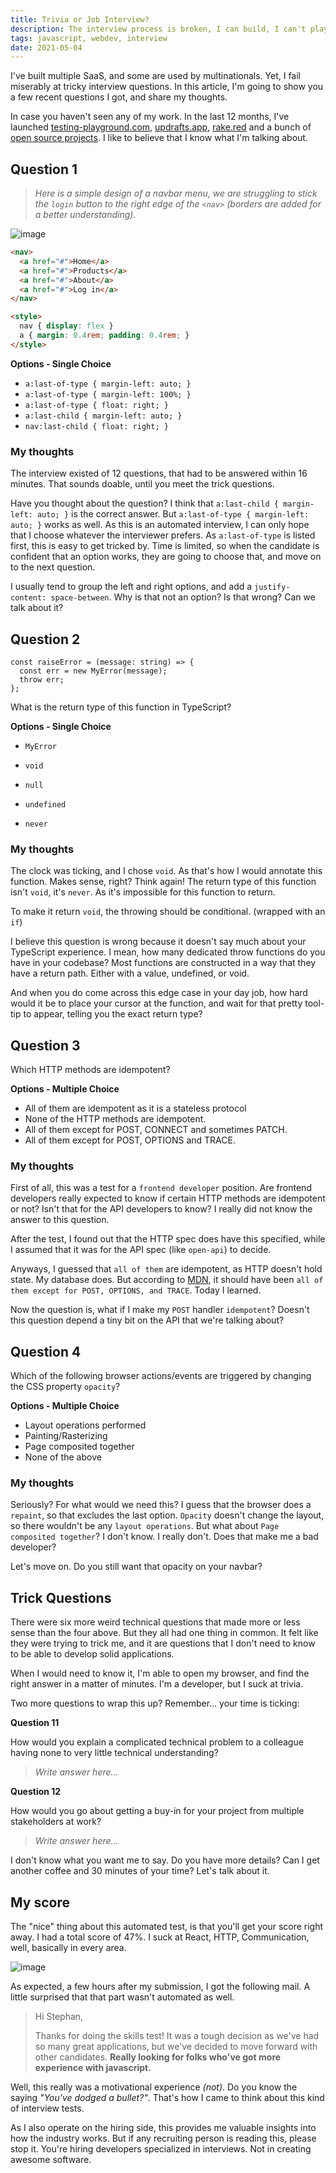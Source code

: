 ```yaml
---
title: Trivia or Job Interview?
description: The interview process is broken, I can build, I can't play.
tags: javascript, webdev, interview
date: 2021-05-04
---
```


I've built multiple SaaS, and some are used by multinationals. Yet, I fail miserably at tricky interview questions. In this article, I'm going to show you a few recent questions I got, and share my thoughts.

In case you haven't seen any of my work. In the last 12 months, I've launched [testing-playground.com](https://testing-playground.com), [updrafts.app](https://updrafts.app), [rake.red](https://rake.red) and a bunch of [open source projects](https://meijer.ws/open-source). I like to believe that I know what I'm talking about.

## Question 1

> *Here is a simple design of a navbar menu, we are struggling to stick the `login` button to the right edge of the `<nav>` (borders are added for a better understanding).*

![image](https://dev-to-uploads.s3.amazonaws.com/uploads/articles/felxzv89t6jhfx4m498x.png)

```html
<nav>
  <a href="#">Home</a>
  <a href="#">Products</a>
  <a href="#">About</a>
  <a href="#">Log in</a>
</nav>

<style>
  nav { display: flex }
  a { margin: 0.4rem; padding: 0.4rem; }
</style>
```

**Options - Single Choice**

- `a:last-of-type { margin-left: auto; }`
- `a:last-of-type { margin-left: 100%; }`
- `a:last-of-type { float: right; }`
- `a:last-child { margin-left: auto; }`
- `nav:last-child { float: right; }`

### My thoughts

The interview existed of 12 questions, that had to be answered within 16 minutes. That sounds doable, until you meet the trick questions.

Have you thought about the question? I think that `a:last-child { margin-left: auto; }` is the correct answer. But `a:last-of-type { margin-left: auto; }` works as well. As this is an automated interview, I can only hope that I choose whatever the interviewer prefers. As `a:last-of-type` is listed first, this is easy to get tricked by. Time is limited, so when the candidate is confident that an option works, they are going to choose that, and move on to the next question.

I usually tend to group the left and right options, and add a `justify-content: space-between`. Why is that not an option? Is that wrong? Can we talk about it?

## Question 2

```tsx
const raiseError = (message: string) => {
  const err = new MyError(message);
  throw err;
};
```

What is the return type of this function in TypeScript?

**Options - Single Choice**

- `MyError`

- `void`
- `null`

- `undefined`

- `never`

### My thoughts

The clock was ticking, and I chose `void`. As that's how I would annotate this function. Makes sense, right? Think again! The return type of this function isn't `void`, it's `never`. As it's impossible for this function to return.

To make it return `void`, the throwing should be conditional. (wrapped with an `if`)

I believe this question is wrong because it doesn't say much about your TypeScript experience. I mean, how many dedicated throw functions do you have in your codebase? Most functions are constructed in a way that they have a return path. Either with a value, undefined, or void.

And when you do come across this edge case in your day job, how hard would it be to place your cursor at the function, and wait for that pretty tool-tip to appear, telling you the exact return type?

## Question 3

Which HTTP methods are idempotent?

**Options - Multiple Choice**

- All of them are idempotent as it is a stateless protocol
- None of the HTTP methods are idempotent.
- All of them except for POST, CONNECT and sometimes PATCH.
- All of them except for POST, OPTIONS and TRACE.

### My thoughts

First of all, this was a test for a `frontend developer` position. Are frontend developers really expected to know if certain HTTP methods are idempotent or not? Isn't that for the API developers to know? I really did not know the answer to this question.

After the test, I found out that the HTTP spec does have this specified, while I assumed that it was for the API spec (like `open-api`) to decide.

Anyways, I guessed that `all of them` are idempotent, as HTTP doesn't hold state. My database does. But according to [MDN](https://developer.mozilla.org/en-US/docs/Glossary/Idempotent#technical_knowledge), it should have been `all of them except for POST, OPTIONS, and TRACE`. Today I learned.

Now the question is, what if I make my `POST` handler `idempotent`? Doesn't this question depend a tiny bit on the API that we're talking about?

## Question 4

Which of the following browser actions/events are triggered by changing the CSS property `opacity`?

**Options - Multiple Choice**

- Layout operations performed
- Painting/Rasterizing
- Page composited together
- None of the above

### My thoughts

Seriously? For what would we need this? I guess that the browser does a `repaint`, so that excludes the last option. `Opacity` doesn't change the layout, so there wouldn't be any `layout operations`. But what about `Page composited together`? I don't know. I really don't. Does that make me a bad developer? 

Let's move on. Do you still want that opacity on your navbar?

## Trick Questions

There were six more weird technical questions that made more or less sense than the four above. But they all had one thing in common. It felt like they were trying to trick me, and it are questions that I don't need to know to be able to develop solid applications.

When I would need to know it, I'm able to open my browser, and find the right answer in a matter of minutes. I'm a developer, but I suck at trivia.

Two more questions to wrap this up? Remember... your time is ticking:

**Question 11**

How would you explain a complicated technical problem to a colleague having none to very little technical understanding?

> _Write answer here..._

**Question 12**

How would you go about getting a buy-in for your project from multiple stakeholders at work?

> _Write answer here..._

I don't know what you want me to say. Do you have more details? Can I get another coffee and 30 minutes of your time? Let's talk about it.

## My score

The "nice" thing about this automated test, is that you'll get your score right away. I had a total score of 47%. I suck at React, HTTP, Communication, well, basically in every area.

![image](https://dev-to-uploads.s3.amazonaws.com/uploads/articles/ekbriyjxvp2lyoutk8vr.png)

As expected, a few hours after my submission, I got the following mail. A little surprised that that part wasn't automated as well.

> Hi Stephan,
> 
> Thanks for doing the skills test! It was a tough decision as we've had so many great applications, but we've decided to move forward with other candidates. **Really looking for folks who've got more experience with javascript.**

Well, this really was a motivational experience _(not)_. Do you know the saying _"You've dodged a bullet?"_. That's how I came to think about this kind of interview tests. 

As I also operate on the hiring side, this provides me valuable insights into how the industry works. But if any recruiting person is reading this, please stop it. You're hiring developers specialized in interviews. Not in creating awesome software.